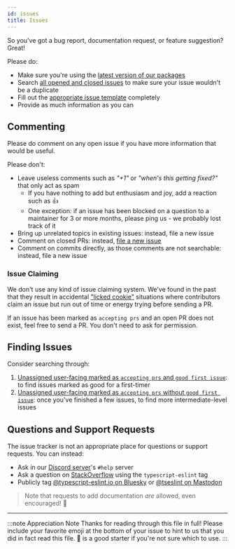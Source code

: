 ```yaml
---
id: issues
title: Issues
---
```


So you've got a bug report, documentation request, or feature suggestion?
Great!

Please do:

- Make sure you're using the [latest version of our packages](https://github.com/typescript-eslint/typescript-eslint/releases)
- Search [all opened and closed issues](https://github.com/typescript-eslint/typescript-eslint/issues?q=is%3Aissue+) to make sure your issue wouldn't be a duplicate
- Fill out the [appropriate issue template](https://github.com/typescript-eslint/typescript-eslint/issues/new/choose) completely
- Provide as much information as you can

## Commenting

Please do comment on any open issue if you have more information that would be useful.

Please don't:

- Leave useless comments such as _"+1"_ or _"when's this getting fixed?"_ that only act as spam
  - If you have nothing to add but enthusiasm and joy, add a reaction such as 👍
  - One exception: if an issue has been blocked on a question to a maintainer for 3 or more months, please ping us - we probably lost track of it
- Bring up unrelated topics in existing issues: instead, file a new issue
- Comment on closed PRs: instead, [file a new issue](#raising-issues)
- Comment on commits directly, as those comments are not searchable: instead, file a new issue

### Issue Claiming

We don't use any kind of issue claiming system.
We've found in the past that they result in accidental ["licked cookie"](https://devblogs.microsoft.com/oldnewthing/20091201-00/?p=15843) situations where contributors claim an issue but run out of time or energy trying before sending a PR.

If an issue has been marked as `accepting prs` and an open PR does not exist, feel free to send a PR.
You don't need to ask for permission.

## Finding Issues

Consider searching through:

1. [Unassigned user-facing marked as `accepting prs` and `good first issue`](https://github.com/typescript-eslint/typescript-eslint/issues?q=is%3Aopen+is%3Aissue+label%3A%22good+first+issue%22+label%3A%22accepting+prs%22+-label%3A%22repo+maintenance%22+no%3Aassignee): to find issues marked as good for a first-timer
2. [Unassigned user-facing marked as `accepting prs` without `good first issue`](https://github.com/typescript-eslint/typescript-eslint/issues?q=is%3Aopen+is%3Aissue+label%3A%22accepting+prs%22+-label%3A%22good+first+issue%22+-label%3A%22repo+maintenance%22+no%3Aassignee): once you've finished a few issues, to find more intermediate-level issues

## Questions and Support Requests

The issue tracker is not an appropriate place for questions or support requests.
You can instead:

- Ask in our [Discord server](https://discord.gg/FSxKq8Tdyg)'s `#help` server
- Ask a question on [StackOverflow](https://stackoverflow.com/questions/tagged/typescript-eslint 'StackOverflow questions tagged with typescript-eslint') using the `typescript-eslint` tag
- Publicly tag [@typescript-eslint.io on Bluesky](https://bsky.app/profile/typescript-eslint.io) or [@tseslint on Mastodon](https://fosstodon.org/@tseslint)

> Note that requests to add documentation _are_ allowed, even encouraged! 📝

---

:::note Appreciation Note
Thanks for reading through this file in full!
Please include your favorite emoji at the bottom of your issue to hint to us that you did in fact read this file.
💖 is a good starter if you're not sure which to use.
:::
